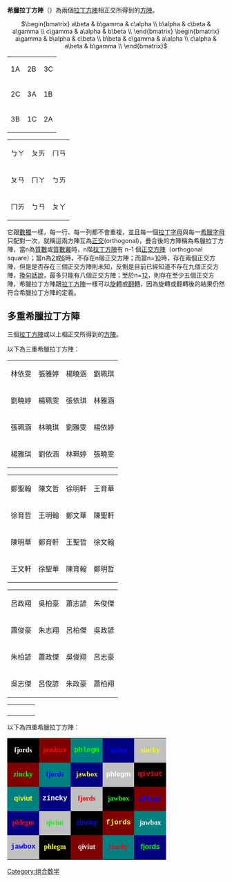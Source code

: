 {{expand|time=2014-01-12T08:08:18+00:00}}
{{unreferenced|time=2014-01-12T08:08:18+00:00}}
'''希臘拉丁方陣'''（{{lang-en|Graeco-Latin square}}）為兩個[[拉丁方陣|拉丁方陣]]相正交所得到的[[方陣|方陣]]。

<center><math>
\begin{bmatrix}
 a\beta & b\gamma & c\alpha \\
 b\alpha & c\beta & a\gamma \\
 c\gamma & a\alpha & b\beta \\
\end{bmatrix}

\begin{bmatrix}
 a\gamma & b\alpha & c\beta \\
 b\beta & c\gamma & a\alpha \\
 c\alpha & a\beta & b\gamma \\
\end{bmatrix}
</math></center>

<center>
{| class="wikitable"
|-
| 1A || 2B || 3C
|-
| 2C || 3A || 1B
|-
| 3B || 1C || 2A
|}

{| class="wikitable"
|-
| ㄅㄚ || ㄆㄞ || ㄇㄢ
|-
| ㄆㄢ || ㄇㄚ || ㄅㄞ
|-
| ㄇㄞ || ㄅㄢ || ㄆㄚ
|}
</center>

它跟[[數獨|數獨]]一樣，每一行、每一列都不會重複，並且每一個[[拉丁字母|拉丁字母]]與每一[[希臘字母|希臘字母]]只配對一次，就稱這兩方陣互為[[正交|正交]](orthogonal)，疊合後的方陣稱為希臘拉丁方陣，當n為[[質數|質數]]或[[質數冪|質數冪]]時，n階[[拉丁方陣|拉丁方陣]]有 n-1 個[[正交方陣|正交方陣]]（orthogonal square）；當n為[[2|2]]或[[6|6]]時，不存在n階正交方陣；而當n=[[10|10]]時，存在兩個正交方陣，但是是否存在三個正交方陣則未知，反倒是目前已經知道不存在九個正交方陣，[[換句話說|換句話說]]，最多只能有八個正交方陣；至於n=[[12|12]]，則存在至少五個正交方陣，希臘拉丁方陣跟[[拉丁方陣|拉丁方陣]]一樣可以[[旋轉|旋轉]]或[[翻轉|翻轉]]，因為旋轉或翻轉後的結果仍然符合希臘拉丁方陣的定義。

== 多重希臘拉丁方陣 ==

三個[[拉丁方陣|拉丁方陣]]或以上相正交所得到的[[方陣|方陣]]。

以下為三重希臘拉丁方陣：

<center>
{|class="wikitable"
|林依雯
|張雅婷
|楊曉涵
|劉珮琪
|-
|劉曉婷
|楊珮雯
|張依琪
|林雅涵
|-
|張珮涵
|林曉琪
|劉雅雯
|楊依婷
|-
|楊雅琪
|劉依涵
|林珮婷
|張曉雯
|}
</center>

<center>
{|class="wikitable"
|鄭聖翰
|陳文哲
|徐明軒
|王育華
|-
|徐育哲
|王明翰
|鄭文華
|陳聖軒
|-
|陳明華
|鄭育軒
|王聖哲
|徐文翰
|-
|王文軒
|徐聖華
|陳育翰
|鄭明哲
|}
</center>

<center>
{|class="wikitable"
|呂政翔
|吳柏豪
|蕭志諺
|朱俊傑
|-
|蕭俊豪
|朱志翔
|呂柏傑
|吳政諺
|-
|朱柏諺
|蕭政傑
|吳俊翔
|呂志豪
|-
|吳志傑
|呂俊諺
|朱政豪
|蕭柏翔
|}
</center>

<center>
{| class="wikitable"
|-
| {{green|瀋陽國小}} || {{blue|忠孝國中}} || {{red|復興高中}} || {{purple|中山高工}}
|-
| {{blue|中山高中}} || {{green|復興高工}} || {{purple|忠孝國小}} || {{red|瀋陽國中}}
|-
| {{red|忠孝高工}} || {{purple|瀋陽高中}} || {{green|中山國中}} || {{blue|復興國小}}
|-
| {{purple|復興國中}} || {{red|中山國小}} || {{blue|瀋陽高工}} || {{green|忠孝高中}}
|}
</center>

以下為四重希臘拉丁方陣：

{|style="margin: 1em auto 1em auto; font-size:200%; height:200px; width:300px"
|-
|style="background:black; color:white; font-family:georgia, times, serif; font-weight:bold" align=center | fjords
|style="background:maroon; color:red; font-family:verdana, helvetica, sans-serif; font-weight:bold" align=center | jawbox
|style="background:teal; color:lime; font-family:courier new, courier, monospace; font-weight:bold" align=center | phlegm
|style="background:navy; color:blue; font-family:comic sans ms, cursive; font-weight:bold" align=center | qiviut
|style="background:silver; color:yellow; font-family:impact, charcoal, fantasy; font-weight:bold" align=center | zincky
|-
|style="background:maroon; color:lime; font-family:comic sans ms, cursive; font-weight:bold" align=center | zincky
|style="background:teal; color:blue; font-family:impact, charcoal, fantasy; font-weight:bold" align=center | fjords
|style="background:navy; color:yellow; font-family:georgia, times, serif; font-weight:bold" align=center | jawbox
|style="background:silver; color:white; font-family:verdana, helvetica, sans-serif; font-weight:bold" align=center | phlegm
|style="background:black; color:red; font-family:courier new, courier, monospace; font-weight:bold" align=center | qiviut
|-
|style="background:teal; color:yellow; font-family:verdana, helvetica, sans-serif; font-weight:bold" align=center | qiviut
|style="background:navy; color:white; font-family:courier new, courier, monospace; font-weight:bold" align=center | zincky
|style="background:silver; color:red; font-family:comic sans ms, cursive; font-weight:bold" align=center | fjords
|style="background:black; color:lime; font-family:impact, charcoal, fantasy; font-weight:bold" align=center | jawbox
|style="background:maroon; color:blue; font-family:georgia, times, serif; font-weight:bold" align=center | phlegm
|-
|style="background:navy; color:red; font-family:impact, charcoal, fantasy; font-weight:bold" align=center | phlegm
|style="background:silver; color:lime; font-family:georgia, times, serif; font-weight:bold" align=center | qiviut
|style="background:black; color:blue; font-family:verdana, helvetica, sans-serif; font-weight:bold" align=center | zincky
|style="background:maroon; color:yellow; font-family:courier new, courier, monospace; font-weight:bold" align=center | fjords
|style="background:teal; color:white; font-family:comic sans ms, cursive; font-weight:bold" align=center | jawbox
|-
|style="background:silver; color:blue; font-family:courier new, courier, monospace; font-weight:bold" align=center | jawbox
|style="background:black; color:yellow; font-family:comic sans ms, cursive; font-weight:bold" align=center | phlegm
|style="background:maroon; color:white; font-family:impact, charcoal, fantasy; font-weight:bold" align=center | qiviut
|style="background:teal; color:red; font-family:georgia, times, serif; font-weight:bold" align=center | zincky
|style="background:navy; color:lime; font-family:verdana, helvetica, sans-serif; font-weight:bold" align=center | fjords
|}

[[Category:组合数学|Category:组合数学]]